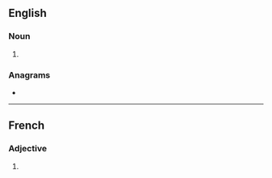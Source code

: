 {{also|Innocents}}

==English==

===Noun===
{{head|en|noun plural form}}

# {{plural of|innocent|lang=en}}

===Anagrams===
* {{l|en|noninsect}}

----

==French==

===Adjective===
{{fr-adj-form}}

# {{masculine plural of|innocent|lang=fr}}